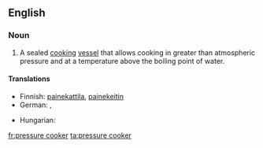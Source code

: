 {{wikipedia|pressure cooking}}
==English==

===Noun===
{{en-noun|sg=[[pressure]] [[cooker]]}}

# {{cookware}} A sealed [[cook|cooking]] [[vessel]] that allows cooking in greater than atmospheric pressure and at a temperature above the boiling point of water.

====Translations====
{{trans-top|cooking vessel}}
* Finnish: [[painekattila]], [[painekeitin]]
* German: {{t-|de|Dampfkochtopf|m}}, {{t-|de|Schnellkochtopf|m}}
{{trans-mid}}
* Hungarian: {{t|hu|kukta}}
{{trans-bottom}}

[[fr:pressure cooker]]
[[ta:pressure cooker]]